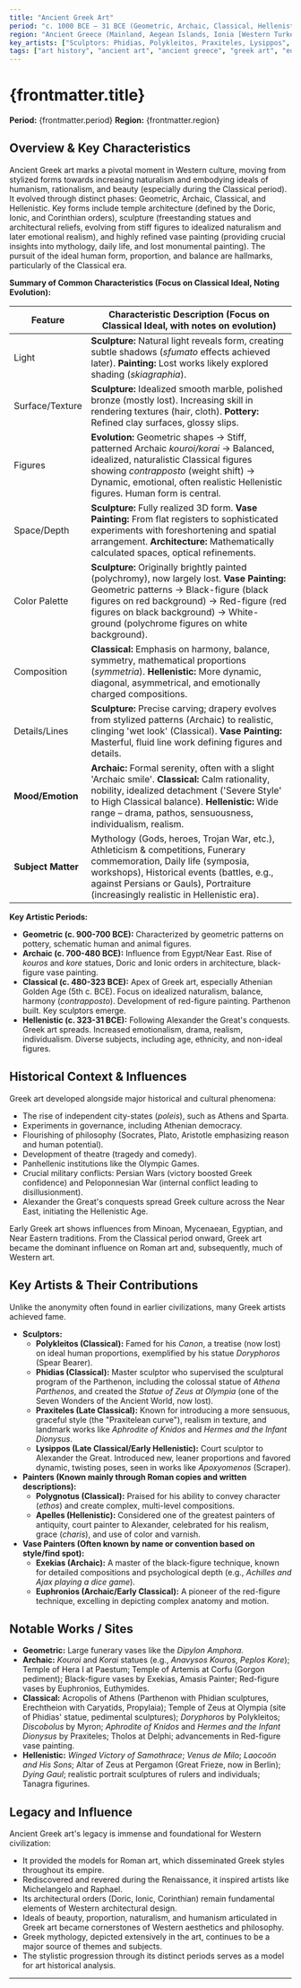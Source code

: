 ```yaml
---
title: "Ancient Greek Art"
period: "c. 1000 BCE – 31 BCE (Geometric, Archaic, Classical, Hellenistic Periods)"
region: "Ancient Greece (Mainland, Aegean Islands, Ionia [Western Turkey], Magna Graecia [S. Italy], other colonies)"
key_artists: ["Sculptors: Phidias, Polykleitos, Praxiteles, Lysippos", "Painters (Lost): Polygnotus, Apelles", "Vase Painters: Exekias, Euphronios (and many others known by convention names)"]
tags: ["art history", "ancient art", "ancient greece", "greek art", "europe", "geometric", "archaic", "classical", "hellenistic", "sculpture", "pottery", "architecture", "humanism"]
---
```


# {frontmatter.title}

**Period:** {frontmatter.period}
**Region:** {frontmatter.region}

## Overview & Key Characteristics

Ancient Greek art marks a pivotal moment in Western culture, moving from stylized forms towards increasing naturalism and embodying ideals of humanism, rationalism, and beauty (especially during the Classical period). It evolved through distinct phases: Geometric, Archaic, Classical, and Hellenistic. Key forms include temple architecture (defined by the Doric, Ionic, and Corinthian orders), sculpture (freestanding statues and architectural reliefs, evolving from stiff figures to idealized naturalism and later emotional realism), and highly refined vase painting (providing crucial insights into mythology, daily life, and lost monumental painting). The pursuit of the ideal human form, proportion, and balance are hallmarks, particularly of the Classical era.

**Summary of Common Characteristics (Focus on Classical Ideal, Noting Evolution):**

| Feature         | Characteristic Description (Focus on Classical Ideal, with notes on evolution)                 |
|-----------------|-------------------------------------------------------------------------------------------------|
| Light           | **Sculpture:** Natural light reveals form, creating subtle shadows (*sfumato* effects achieved later). **Painting:** Lost works likely explored shading (*skiagraphia*). |
| Surface/Texture | **Sculpture:** Idealized smooth marble, polished bronze (mostly lost). Increasing skill in rendering textures (hair, cloth). **Pottery:** Refined clay surfaces, glossy slips. |
| Figures         | **Evolution:** Geometric shapes -> Stiff, patterned Archaic *kouroi/korai* -> Balanced, idealized, naturalistic Classical figures showing *contrapposto* (weight shift) -> Dynamic, emotional, often realistic Hellenistic figures. Human form is central. |
| Space/Depth     | **Sculpture:** Fully realized 3D form. **Vase Painting:** From flat registers to sophisticated experiments with foreshortening and spatial arrangement. **Architecture:** Mathematically calculated spaces, optical refinements. |
| Color Palette   | **Sculpture:** Originally brightly painted (polychromy), now largely lost. **Vase Painting:** Geometric patterns -> Black-figure (black figures on red background) -> Red-figure (red figures on black background) -> White-ground (polychrome figures on white background). |
| Composition     | **Classical:** Emphasis on harmony, balance, symmetry, mathematical proportions (*symmetria*). **Hellenistic:** More dynamic, diagonal, asymmetrical, and emotionally charged compositions. |
| Details/Lines   | **Sculpture:** Precise carving; drapery evolves from stylized patterns (Archaic) to realistic, clinging 'wet look' (Classical). **Vase Painting:** Masterful, fluid line work defining figures and details. |
| **Mood/Emotion**| **Archaic:** Formal serenity, often with a slight 'Archaic smile'. **Classical:** Calm rationality, nobility, idealized detachment ('Severe Style' to High Classical balance). **Hellenistic:** Wide range – drama, pathos, sensuousness, individualism, realism. |
| **Subject Matter**| Mythology (Gods, heroes, Trojan War, etc.), Athleticism & competitions, Funerary commemoration, Daily life (symposia, workshops), Historical events (battles, e.g., against Persians or Gauls), Portraiture (increasingly realistic in Hellenistic era). |

**Key Artistic Periods:**
* **Geometric (c. 900-700 BCE):** Characterized by geometric patterns on pottery, schematic human and animal figures.
* **Archaic (c. 700-480 BCE):** Influence from Egypt/Near East. Rise of *kouros* and *kore* statues, Doric and Ionic orders in architecture, black-figure vase painting.
* **Classical (c. 480-323 BCE):** Apex of Greek art, especially Athenian Golden Age (5th c. BCE). Focus on idealized naturalism, balance, harmony (*contrapposto*). Development of red-figure painting. Parthenon built. Key sculptors emerge.
* **Hellenistic (c. 323-31 BCE):** Following Alexander the Great's conquests. Greek art spreads. Increased emotionalism, drama, realism, individualism. Diverse subjects, including age, ethnicity, and non-ideal figures.

## Historical Context & Influences

Greek art developed alongside major historical and cultural phenomena:
* The rise of independent city-states (*poleis*), such as Athens and Sparta.
* Experiments in governance, including Athenian democracy.
* Flourishing of philosophy (Socrates, Plato, Aristotle emphasizing reason and human potential).
* Development of theatre (tragedy and comedy).
* Panhellenic institutions like the Olympic Games.
* Crucial military conflicts: Persian Wars (victory boosted Greek confidence) and Peloponnesian War (internal conflict leading to disillusionment).
* Alexander the Great's conquests spread Greek culture across the Near East, initiating the Hellenistic Age.

Early Greek art shows influences from Minoan, Mycenaean, Egyptian, and Near Eastern traditions. From the Classical period onward, Greek art became the dominant influence on Roman art and, subsequently, much of Western art.

## Key Artists & Their Contributions

Unlike the anonymity often found in earlier civilizations, many Greek artists achieved fame.
* **Sculptors:**
    * **Polykleitos (Classical):** Famed for his *Canon*, a treatise (now lost) on ideal human proportions, exemplified by his statue *Doryphoros* (Spear Bearer).
    * **Phidias (Classical):** Master sculptor who supervised the sculptural program of the Parthenon, including the colossal statue of *Athena Parthenos*, and created the *Statue of Zeus at Olympia* (one of the Seven Wonders of the Ancient World, now lost).
    * **Praxiteles (Late Classical):** Known for introducing a more sensuous, graceful style (the "Praxitelean curve"), realism in texture, and landmark works like *Aphrodite of Knidos* and *Hermes and the Infant Dionysus*.
    * **Lysippos (Late Classical/Early Hellenistic):** Court sculptor to Alexander the Great. Introduced new, leaner proportions and favored dynamic, twisting poses, seen in works like *Apoxyomenos* (Scraper).
* **Painters (Known mainly through Roman copies and written descriptions):**
    * **Polygnotus (Classical):** Praised for his ability to convey character (*ethos*) and create complex, multi-level compositions.
    * **Apelles (Hellenistic):** Considered one of the greatest painters of antiquity, court painter to Alexander, celebrated for his realism, grace (*charis*), and use of color and varnish.
* **Vase Painters (Often known by name or convention based on style/find spot):**
    * **Exekias (Archaic):** A master of the black-figure technique, known for detailed compositions and psychological depth (e.g., *Achilles and Ajax playing a dice game*).
    * **Euphronios (Archaic/Early Classical):** A pioneer of the red-figure technique, excelling in depicting complex anatomy and motion.

## Notable Works / Sites

* **Geometric:** Large funerary vases like the *Dipylon Amphora*.
* **Archaic:** *Kouroi* and *Korai* statues (e.g., *Anavysos Kouros*, *Peplos Kore*); Temple of Hera I at Paestum; Temple of Artemis at Corfu (Gorgon pediment); Black-figure vases by Exekias, Amasis Painter; Red-figure vases by Euphronios, Euthymides.
* **Classical:** Acropolis of Athens (Parthenon with Phidian sculptures, Erechtheion with Caryatids, Propylaia); Temple of Zeus at Olympia (site of Phidias' statue, pedimental sculptures); *Doryphoros* by Polykleitos; *Discobolus* by Myron; *Aphrodite of Knidos* and *Hermes and the Infant Dionysus* by Praxiteles; Tholos at Delphi; advancements in Red-figure vase painting.
* **Hellenistic:** *Winged Victory of Samothrace*; *Venus de Milo*; *Laocoön and His Sons*; Altar of Zeus at Pergamon (Great Frieze, now in Berlin); *Dying Gaul*; realistic portrait sculptures of rulers and individuals; Tanagra figurines.

## Legacy and Influence

Ancient Greek art's legacy is immense and foundational for Western civilization:
* It provided the models for Roman art, which disseminated Greek styles throughout its empire.
* Rediscovered and revered during the Renaissance, it inspired artists like Michelangelo and Raphael.
* Its architectural orders (Doric, Ionic, Corinthian) remain fundamental elements of Western architectural design.
* Ideals of beauty, proportion, naturalism, and humanism articulated in Greek art became cornerstones of Western aesthetics and philosophy.
* Greek mythology, depicted extensively in the art, continues to be a major source of themes and subjects.
* The stylistic progression through its distinct periods serves as a model for art historical analysis.

---